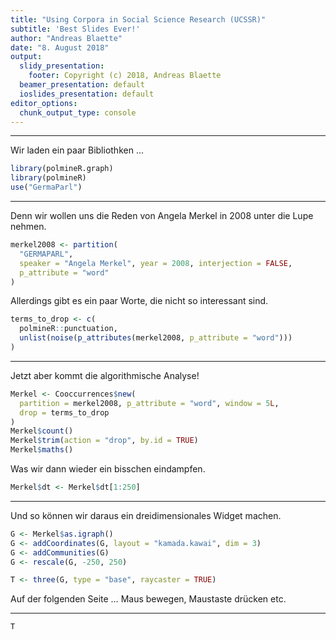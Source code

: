 ```yaml
---
title: "Using Corpora in Social Science Research (UCSSR)"
subtitle: 'Best Slides Ever!'
author: "Andreas Blaette"
date: "8. August 2018"
output:
  slidy_presentation:
    footer: Copyright (c) 2018, Andreas Blaette
  beamer_presentation: default
  ioslides_presentation: default
editor_options: 
  chunk_output_type: console
---
```


<style>
.level6 { padding: 0em !important; width: 100%; height: 100%; }
</style>

--- 

Wir laden ein paar Bibliothken ... 

```r
library(polmineR.graph)
library(polmineR)
use("GermaParl")
```

----

Denn wir wollen uns die Reden von Angela Merkel in 2008 unter die Lupe nehmen.

```r
merkel2008 <- partition(
  "GERMAPARL",
  speaker = "Angela Merkel", year = 2008, interjection = FALSE,
  p_attribute = "word"
)
```

Allerdings gibt es ein paar Worte, die nicht so interessant sind.

```r
terms_to_drop <- c(
  polmineR::punctuation,
  unlist(noise(p_attributes(merkel2008, p_attribute = "word")))
)
```


----

Jetzt aber kommt die algorithmische Analyse!

```r
Merkel <- Cooccurrences$new(
  partition = merkel2008, p_attribute = "word", window = 5L,
  drop = terms_to_drop
)
Merkel$count()
Merkel$trim(action = "drop", by.id = TRUE)
Merkel$maths()
```

Was wir dann wieder ein bisschen eindampfen.

```r
Merkel$dt <- Merkel$dt[1:250]
```

----

Und so können wir daraus ein dreidimensionales Widget machen.

```r
G <- Merkel$as.igraph()
G <- addCoordinates(G, layout = "kamada.kawai", dim = 3)
G <- addCommunities(G)
G <- rescale(G, -250, 250)

T <- three(G, type = "base", raycaster = TRUE)
```

Auf der folgenden Seite ... Maus bewegen, Maustaste drücken etc. 

----

```r
T
```